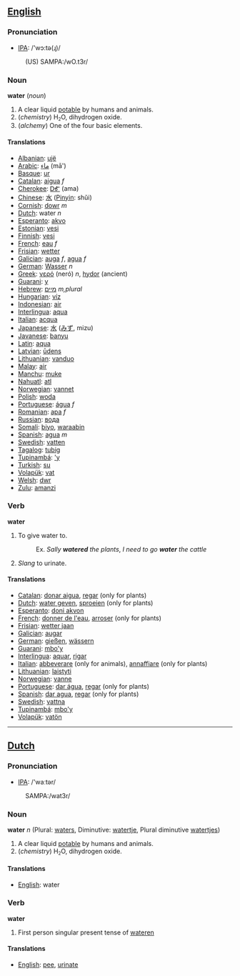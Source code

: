 ==[[English]]==
===Pronunciation===
*[[w:IPA|IPA]]: /'wɔ:tə(ɻ)/
:(US) SAMPA:/wO.t3r/
===Noun===

'''water''' (''noun'')

# A clear liquid [[potable]] by humans and animals.
# (''chemistry'') H<small><sub>2</sub></small>O, dihydrogen oxide.
# (''alchemy'') One of the four basic elements.

====Translations====
*[[Albanian]]: [[ujë]]
*[[Arabic]]: [[ماء]] (mā')
*[[Basque]]: [[ur]]
*[[Catalan]]: [[aigua]] ''f''
*[[Cherokee]]: [[ᎠᎹ]] (ama)
*[[Chinese]]: [[水]] ([[Pinyin]]: shǔi)
*[[Cornish]]: [[dowr]] ''m''
*[[Dutch]]: water ''n''
*[[Esperanto]]: [[akvo]] 
*[[Estonian]]: [[vesi]]
*[[Finnish]]: [[vesi]]
*[[French]]: [[eau]] ''f''
*[[Frisian]]: [[wetter]]
*[[Galician]]: [[auga]] ''f'', [[agua]] ''f''
*[[German]]: [[Wasser]] ''n''
*[[Greek]]: [[νερό]] (ner&oacute;) ''n'', [[hydor]] (ancient)
*[[Guarani]]: [[y]]
*[[Hebrew]]: [[מיים]] ''m,plural'' 
*[[Hungarian]]: [[víz]]
*[[Indonesian]]: [[air]]
*[[Interlingua]]: [[aqua]]
*[[Italian]]: [[acqua]]
*[[Japanese]]: [[水]] ([[みず]], mizu)
*[[Javanese]]: [[banyu]]
*[[Latin]]: [[aqua]]
*[[Latvian]]: [[ūdens]]
*[[Lithuanian]]: [[vanduo]] 
*[[Malay]]: [[air]]
*[[Manchu]]: [[muke]]
*[[Nahuatl]]: [[atl]]
*[[Norwegian]]: [[vannet]]
*[[Polish]]: [[woda]]
*[[Portuguese]]: [[água]] ''f''
*[[Romanian]]: [[apa]] ''f''
*[[Russian]]: [[вода]]
*[[Somali]]: [[biyo]], [[waraabin]]
*[[Spanish]]: [[agua]] ''m''
*[[Swedish]]: [[vatten]] 
*[[Tagalog]]: [[tubig]]
*[[Tupinambá]]: [['y]]
*[[Turkish]]: [[su]]
*[[Volapük]]: [[vat]]
*[[Welsh]]: [[dwr]]
*[[Zulu]]: [[amanzi]]

===Verb===

'''water'''

# To give water to.
#:Ex. ''Sally '''watered''' the plants'', ''I need to go '''water''' the cattle''
#''Slang'' to urinate.

====Translations====
*[[Catalan]]: [[donar aigua]], [[regar]] (only for plants)
*[[Dutch]]: [[water geven]], [[sproeien]] (only for plants)
*[[Esperanto]]: [[doni akvon]]
*[[French]]: [[donner de l'eau]], [[arroser]] (only for plants)
*[[Frisian]]: [[wetter jaan]]
*[[Galician]]: [[augar]]
*[[German]]: [[gießen]], [[wässern]]
*[[Guarani]]: [[mbo'y]]
*[[Interlingua]]: [[aquar]], [[rigar]]
*[[Italian]]: [[abbeverare]] (only for animals), [[annaffiare]] (only for plants)
*[[Lithuanian]]: [[laistyti]]
*[[Norwegian]]: [[vanne]]
*[[Portuguese]]: [[dar água]], [[regar]] (only for plants)
*[[Spanish]]: [[dar agua]], [[regar]] (only for plants)
*[[Swedish]]: [[vattna]]
*[[Tupinambá]]: [[mbo'y]]
*[[Volapük]]: [[vatön]]

----

==[[Dutch]]==
===Pronunciation===
*[[w:IPA|IPA]]: /'waːtər/
: SAMPA:/wat3r/

===Noun===

'''water''' ''n'' (Plural: [[waters]], Diminutive: [[watertje]], Plural diminutive [[watertjes]])

# A clear liquid [[potable]] by humans and animals.
# (''chemistry'') H<small><sub>2</sub></small>O, dihydrogen oxide.

====Translations====
*[[English]]: water

===Verb===

'''water'''

# First person singular present tense of [[wateren]]

====Translations====
*[[English]]: [[pee]], [[urinate]]